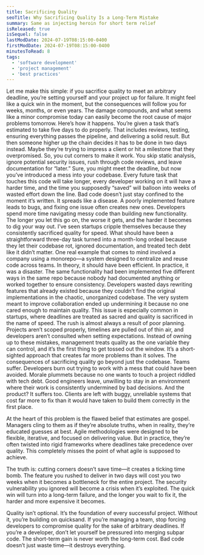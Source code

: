 ```yaml
---
title: Sacrificing Quality
seoTitle: Why Sacrificing Quality Is a Long-Term Mistake
summary: Same as injecting heroin for short term relief
isReleased: true
isSequel: false
lastModDate: 2024-07-19T08:15:00-0400
firstModDate: 2024-07-19T08:15:00-0400
minutesToRead: 8
tags:
  - 'software development'
  - 'project management'
  - 'best practices'
---
```


<C>
Let me make this simple: if you sacrifice quality to meet an arbitrary deadline, you’re setting yourself and your project up for failure. It might feel like a quick win in the moment, but the consequences will follow you for weeks, months, or even years. The damage compounds, and what seems like a minor compromise today can easily become the root cause of major problems tomorrow.
</C>

<C>
Here’s how it happens. You’re given a task that’s estimated to take five days to do properly. That includes reviews, testing, ensuring everything passes the pipeline, and delivering a solid result. But then someone higher up the chain decides it has to be done in two days instead. Maybe they’re trying to impress a client or hit a milestone that they overpromised. So, you cut corners to make it work. You skip static analysis, ignore potential security issues, rush through code reviews, and leave documentation for “later.” Sure, you might meet the deadline, but now you’ve introduced a mess into your codebase. Every future task that touches this code will take longer, every developer working on it will have a harder time, and the time you supposedly “saved” will balloon into weeks of wasted effort down the line.
</C>

<C>
Bad code doesn’t just stay confined to the moment it’s written. It spreads like a disease. A poorly implemented feature leads to bugs, and fixing one issue often creates new ones. Developers spend more time navigating messy code than building new functionality. The longer you let this go on, the worse it gets, and the harder it becomes to dig your way out. I’ve seen startups cripple themselves because they consistently sacrificed quality for speed. What should have been a straightforward three-day task turned into a month-long ordeal because they let their codebase rot, ignored documentation, and treated tech debt like it didn’t matter.
</C>

<C>
One real example that comes to mind involved a company using a monorepo—a system designed to centralize and reuse code across teams. In theory, it should have been efficient. In practice, it was a disaster. The same functionality had been implemented five different ways in the same repo because nobody had documented anything or worked together to ensure consistency. Developers wasted days rewriting features that already existed because they couldn’t find the original implementations in the chaotic, unorganized codebase. The very system meant to improve collaboration ended up undermining it because no one cared enough to maintain quality.
</C>

<C>
This issue is especially common in startups, where deadlines are treated as sacred and quality is sacrificed in the name of speed. The rush is almost always a result of poor planning. Projects aren’t scoped properly, timelines are pulled out of thin air, and developers aren’t consulted when setting expectations. Instead of owning up to these mistakes, management treats quality as the one variable they can control, and it’s the first thing to get tossed out the window. It’s a short-sighted approach that creates far more problems than it solves.
</C>

<C>
The consequences of sacrificing quality go beyond just the codebase. Teams suffer. Developers burn out trying to work with a mess that could have been avoided. Morale plummets because no one wants to touch a project riddled with tech debt. Good engineers leave, unwilling to stay in an environment where their work is consistently undermined by bad decisions. And the product? It suffers too. Clients are left with buggy, unreliable systems that cost far more to fix than it would have taken to build them correctly in the first place.
</C>
<C>

At the heart of this problem is the flawed belief that estimates are gospel. Managers cling to them as if they’re absolute truths, when in reality, they’re educated guesses at best. Agile methodologies were designed to be flexible, iterative, and focused on delivering value. But in practice, they’re often twisted into rigid frameworks where deadlines take precedence over quality. This completely misses the point of what agile is supposed to achieve.
</C>
<C>

The truth is: cutting corners doesn’t save time—it creates a ticking time bomb. The feature you rushed to deliver in two days will cost you two weeks when it becomes a bottleneck for the entire project. The security vulnerability you ignored will become a crisis when it’s exploited. The quick win will turn into a long-term failure, and the longer you wait to fix it, the harder and more expensive it becomes.
</C>

<C>
Quality isn’t optional. It’s the foundation of every successful project. Without it, you’re building on quicksand. If you’re managing a team, stop forcing developers to compromise quality for the sake of arbitrary deadlines. If you’re a developer, don’t let yourself be pressured into merging subpar code. The short-term gain is never worth the long-term cost. Bad code doesn’t just waste time—it destroys everything.
</C>
